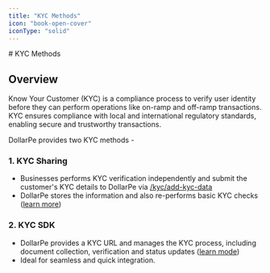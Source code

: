 ```yaml
---
title: "KYC Methods"
icon: "book-open-cover"
iconType: "solid"
---
```


<Highlight>
  # KYC Methods
</Highlight>

## Overview

Know Your Customer (KYC) is a compliance process to verify user identity before they can perform operations like on-ramp and off-ramp transactions. KYC ensures compliance with local and international regulatory standards, enabling secure and trustworthy transactions.

DollarPe provides two KYC methods -

### 1. KYC Sharing
- Businesses performs KYC verification independently and submit the customer's KYC details to DollarPe via [/kyc/add-kyc-data](/api-reference-other/endpoint/kyc/add-kyc-data)
- DollarPe stores the information and also re-performs basic KYC checks ([learn more](/guides/kyc/kyc-sharing))

### 2. KYC SDK
- DollarPe provides a KYC URL and manages the KYC process, including document collection, verification and status updates ([learn mode](/guides/kyc/kyc-sdk))
- Ideal for seamless and quick integration.